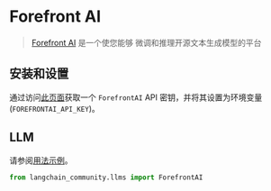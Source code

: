 # Forefront AI

> [Forefront AI](https://forefront.ai/) 是一个使您能够
> 微调和推理开源文本生成模型的平台


## 安装和设置

通过访问[此页面](https://accounts.forefront.ai/sign-in?redirect_url=https%3A%2F%2Fforefront.ai%2Fapp%2Fapi-keys)获取一个 `ForefrontAI` API 密钥，并将其设置为环境变量 (`FOREFRONTAI_API_KEY`)。

## LLM

请参阅[用法示例](/docs/integrations/llms/forefrontai)。

```python
from langchain_community.llms import ForefrontAI
```